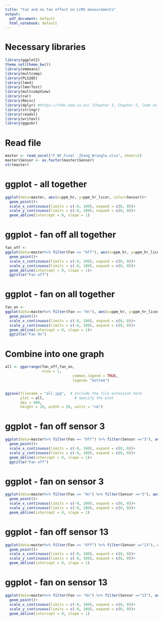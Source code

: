 ```yaml
---
title: "Fan and no fan effect on LCMS measurements"
output:
  pdf_document: default
  html_notebook: default
---
```


# Necessary libraries

```r
library(ggplot2)
theme_set(theme_bw())
library(emmeans)
library(multcomp)
library(PLS205)
library(lme4)
library(lmerTest)
library(multcompView)
library(car)
library(Rmisc) 
library(dplyr) #https://r4ds.had.co.nz/ (Chapter 3, Chapter 5, look at filter and select)
library(stringr) 
library(readxl)
library(writexl)
library(ggpubr)
```

# Read file
```r
master <- read_excel("F_NF_Final _Zhang_Wrangle.xlsx", sheet=2)
master$Sensor <- as.factor(master$Sensor)
str(master)
```

# ggplot - all together

```r
ggplot(data=master, aes(x=ppm_hr, y=ppm_hr_licor, color=Sensor))+
  geom_point()+
  scale_x_continuous(limits = c(-0, 100), expand = c(0, 0))+
  scale_y_continuous(limits = c(-0, 100), expand = c(0, 0))+
  geom_abline(intercept = 0, slope = 1)
```
# ggplot - fan off all together


```r
fan_off <-
ggplot(data=master%>% filter(Fan == "Off"), aes(x=ppm_hr, y=ppm_hr_licor, color=Sensor))+
  geom_point()+
  scale_x_continuous(limits = c(-0, 100), expand = c(0, 0))+
  scale_y_continuous(limits = c(-0, 100), expand = c(0, 0))+
  geom_abline(intercept = 0, slope = 1)+
  ggtitle("Fan off")
```


# ggplot - fan on all together


```r
fan_on <-
ggplot(data=master%>% filter(Fan == "On"), aes(x=ppm_hr, y=ppm_hr_licor, color=Sensor))+
  geom_point()+
  scale_x_continuous(limits = c(-0, 100), expand = c(0, 0))+
  scale_y_continuous(limits = c(-0, 100), expand = c(0, 0))+
  geom_abline(intercept = 0, slope = 1)+
  ggtitle("Fan On")
```

# Combine into one graph 
```r
all <- ggarrange(fan_off,fan_on,
                 nrow = 1,
                               common.legend = TRUE,
                               legend= "bottom")


ggsave(filename = "all.jpg",  # Include the file extension here
       plot = all,              # Specify the plot
       dpi = 400,
       height = 10, width = 20, units = "cm")
```

# ggplot - fan off sensor 3

```r
ggplot(data=master%>% filter(Fan == "Off") %>% filter(Sensor =="3"), aes(x=ppm_hr, y=ppm_hr_licor, color=Sensor))+
  geom_point()+
  scale_x_continuous(limits = c(-0, 100), expand = c(0, 0))+
  scale_y_continuous(limits = c(-0, 100), expand = c(0, 0))+
  geom_abline(intercept = 0, slope = 1)+
  ggtitle("Fan off")
```



# ggplot - fan on sensor 3

```r
ggplot(data=master%>% filter(Fan == "On") %>% filter(Sensor =="3"), aes(x=ppm_hr, y=ppm_hr_licor, color=Sensor))+
  geom_point()+
  scale_x_continuous(limits = c(-0, 100), expand = c(0, 0))+
  scale_y_continuous(limits = c(-0, 100), expand = c(0, 0))+
  geom_abline(intercept = 0, slope = 1)
```

# ggplot - fan off sensor 13

```r
ggplot(data=master%>% filter(Fan == "Off") %>% filter(Sensor =="13"), aes(x=ppm_hr, y=ppm_hr_licor, color=Sensor))+
  geom_point()+
  scale_x_continuous(limits = c(-0, 100), expand = c(0, 0))+
  scale_y_continuous(limits = c(-0, 100), expand = c(0, 0))+
  geom_abline(intercept = 0, slope = 1)
```

# ggplot - fan on sensor 13

```r
ggplot(data=master%>% filter(Fan == "On") %>% filter(Sensor =="13"), aes(x=ppm_hr, y=ppm_hr_licor, color=Sensor))+
  geom_point()+
  scale_x_continuous(limits = c(-0, 100), expand = c(0, 0))+
  scale_y_continuous(limits = c(-0, 100), expand = c(0, 0))+
  geom_abline(intercept = 0, slope = 1)
```